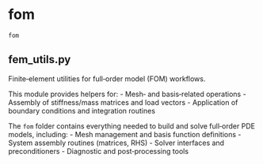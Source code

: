 # fom { #skrom.fom }

`fom`

## fem_utils.py {.doc-section .doc-section-femutilspy}

Finite‐element utilities for full‐order model (FOM) workflows.

This module provides helpers for:
  - Mesh‐ and basis‐related operations
  - Assembly of stiffness/mass matrices and load vectors
  - Application of boundary conditions and integration routines

The `fom` folder contains everything needed to build and solve
full‐order PDE models, including:
  - Mesh management and basis function definitions
  - System assembly routines (matrices, RHS)
  - Solver interfaces and preconditioners
  - Diagnostic and post‐processing tools